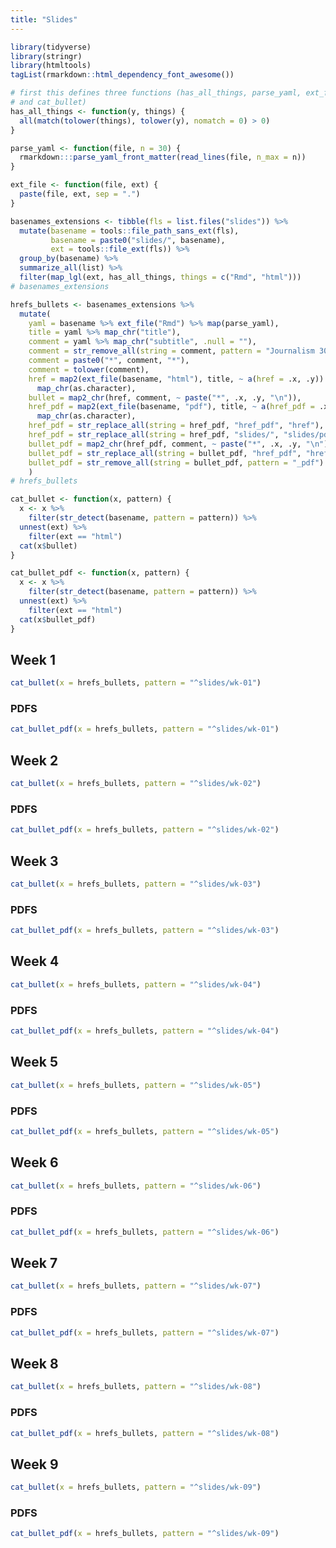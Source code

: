 ```yaml
---
title: "Slides"
---
```


```r
library(tidyverse)
library(stringr)
library(htmltools)
tagList(rmarkdown::html_dependency_font_awesome())
```

```r
# first this defines three functions (has_all_things, parse_yaml, ext_file,  
# and cat_bullet)
has_all_things <- function(y, things) {
  all(match(tolower(things), tolower(y), nomatch = 0) > 0)
}

parse_yaml <- function(file, n = 30) {
  rmarkdown:::parse_yaml_front_matter(read_lines(file, n_max = n))
}

ext_file <- function(file, ext) {
  paste(file, ext, sep = ".")
}
```

```r
basenames_extensions <- tibble(fls = list.files("slides")) %>%
  mutate(basename = tools::file_path_sans_ext(fls),
         basename = paste0("slides/", basename),
         ext = tools::file_ext(fls)) %>% 
  group_by(basename) %>% 
  summarize_all(list) %>% 
  filter(map_lgl(ext, has_all_things, things = c("Rmd", "html")))
# basenames_extensions
```

```r
hrefs_bullets <- basenames_extensions %>% 
  mutate(
    yaml = basename %>% ext_file("Rmd") %>% map(parse_yaml),
    title = yaml %>% map_chr("title"),
    comment = yaml %>% map_chr("subtitle", .null = ""),
    comment = str_remove_all(string = comment, pattern = "Journalism 303: "),
    comment = paste0("*", comment, "*"),
    comment = tolower(comment),
    href = map2(ext_file(basename, "html"), title, ~ a(href = .x, .y)) %>%
      map_chr(as.character),
    bullet = map2_chr(href, comment, ~ paste("*", .x, .y, "\n")),
    href_pdf = map2(ext_file(basename, "pdf"), title, ~ a(href_pdf = .x, .y)) %>%
      map_chr(as.character),
    href_pdf = str_replace_all(string = href_pdf, "href_pdf", "href"),
    href_pdf = str_replace_all(string = href_pdf, "slides/", "slides/pdfs/"),
    bullet_pdf = map2_chr(href_pdf, comment, ~ paste("*", .x, .y, "\n")),
    bullet_pdf = str_replace_all(string = bullet_pdf, "href_pdf", "href"),
    bullet_pdf = str_remove_all(string = bullet_pdf, pattern = "_pdf")
    )
# hrefs_bullets
```

```r
cat_bullet <- function(x, pattern) {
  x <- x %>% 
    filter(str_detect(basename, pattern = pattern)) %>%
  unnest(ext) %>%
    filter(ext == "html")
  cat(x$bullet)
}

cat_bullet_pdf <- function(x, pattern) {
  x <- x %>% 
    filter(str_detect(basename, pattern = pattern)) %>%
  unnest(ext) %>%
    filter(ext == "html")
  cat(x$bullet_pdf)
}
```

## Week 1 



```r
cat_bullet(x = hrefs_bullets, pattern = "^slides/wk-01")
```

### PDFS

```r
cat_bullet_pdf(x = hrefs_bullets, pattern = "^slides/wk-01")
```


## Week 2 


```r
cat_bullet(x = hrefs_bullets, pattern = "^slides/wk-02")
```

### PDFS

```r
cat_bullet_pdf(x = hrefs_bullets, pattern = "^slides/wk-02")
```

## Week 3 

```r
cat_bullet(x = hrefs_bullets, pattern = "^slides/wk-03")
```

### PDFS

```r
cat_bullet_pdf(x = hrefs_bullets, pattern = "^slides/wk-03")
```

## Week 4 

```r
cat_bullet(x = hrefs_bullets, pattern = "^slides/wk-04")
```

### PDFS

```r
cat_bullet_pdf(x = hrefs_bullets, pattern = "^slides/wk-04")
```

## Week 5 

```r
cat_bullet(x = hrefs_bullets, pattern = "^slides/wk-05")
```

### PDFS

```r
cat_bullet_pdf(x = hrefs_bullets, pattern = "^slides/wk-05")
```

## Week 6 

```r
cat_bullet(x = hrefs_bullets, pattern = "^slides/wk-06")
```

### PDFS

```r
cat_bullet_pdf(x = hrefs_bullets, pattern = "^slides/wk-06")
```

## Week 7 

```r
cat_bullet(x = hrefs_bullets, pattern = "^slides/wk-07")
```

### PDFS

```r
cat_bullet_pdf(x = hrefs_bullets, pattern = "^slides/wk-07")
```

## Week 8 

```r
cat_bullet(x = hrefs_bullets, pattern = "^slides/wk-08")
```

### PDFS

```r
cat_bullet_pdf(x = hrefs_bullets, pattern = "^slides/wk-08")
```

## Week 9 

```r
cat_bullet(x = hrefs_bullets, pattern = "^slides/wk-09")
```

### PDFS

```r
cat_bullet_pdf(x = hrefs_bullets, pattern = "^slides/wk-09")
```

